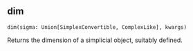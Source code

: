 ## dim { #dim }

`dim(sigma: Union[SimplexConvertible, ComplexLike], kwargs)`

Returns the dimension of a simplicial object, suitably defined.